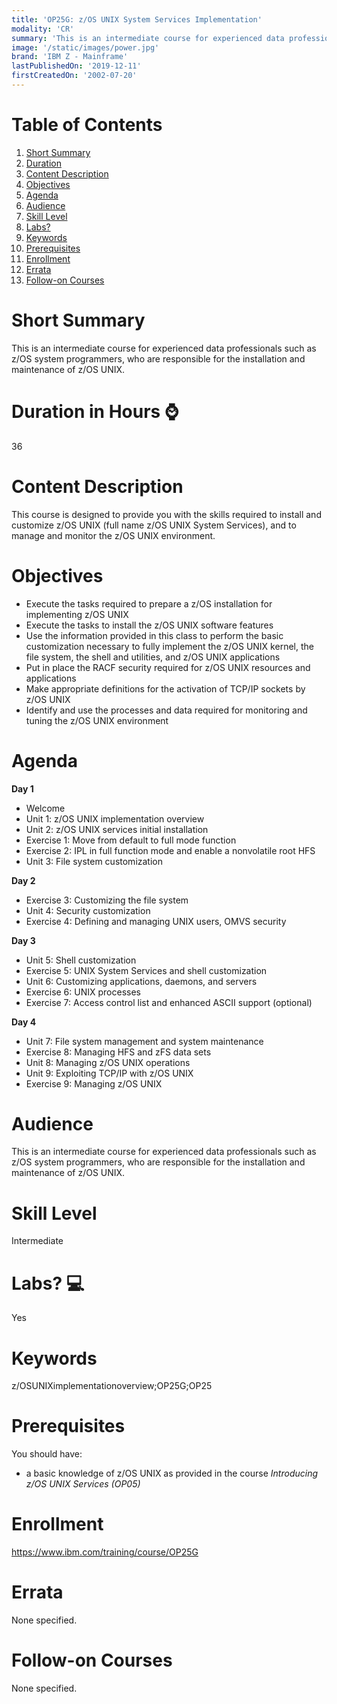 ```yaml
---
title: 'OP25G: z/OS UNIX System Services Implementation'
modality: 'CR'
summary: 'This is an intermediate course for experienced data professionals such as z/OS system programmers, who are responsible for the installation and maintenance of z/OS UNIX.'
image: '/static/images/power.jpg'
brand: 'IBM Z - Mainframe'
lastPublishedOn: '2019-12-11'
firstCreatedOn: '2002-07-20'
---
```

# Table of Contents
1.  [Short Summary](#short-summary)
2.  [Duration](#duration-in-hours-)
3.  [Content Description](#content-description)
4.  [Objectives](#objectives)
5.  [Agenda](#agenda)
6.  [Audience](#audience)
7.  [Skill Level](#skill-level)
8.  [Labs?](#labs-)
9.  [Keywords](#keywords)
10. [Prerequisites](#prerequisites)
11. [Enrollment](#enrollment)
12. [Errata](#errata)
13. [Follow-on Courses](#follow-on-courses)

# Short Summary
This is an intermediate course for experienced data professionals such as z/OS system programmers, who are responsible for the installation and maintenance of z/OS UNIX.

# Duration in Hours ⌚
36

# Content Description
<p>This course is designed to provide you with the skills required to install and customize z/OS UNIX (full name z/OS UNIX System Services), and to manage and monitor the z/OS UNIX environment.</p>

# Objectives
<ul>
	<li>Execute the tasks required to prepare a z/OS installation for implementing z/OS UNIX</li>
	<li>Execute the tasks to install the z/OS UNIX software features</li>
	<li>Use the information provided in this class to perform the basic customization necessary to fully implement the z/OS UNIX kernel, the file system, the shell and utilities, and z/OS UNIX applications</li>
	<li>Put in place the RACF security required for z/OS UNIX resources and applications</li>
	<li>Make appropriate definitions for the activation of TCP/IP sockets by z/OS UNIX</li>
	<li>Identify and use the processes and data required for monitoring and tuning the z/OS UNIX environment</li>
</ul>

# Agenda
<p><strong>Day 1</strong></p><ul><li>Welcome</li><li>Unit 1: z/OS UNIX implementation overview</li><li>Unit 2: z/OS UNIX services initial installation</li><li>Exercise 1: Move from default to full mode function</li><li>Exercise 2: IPL in full function mode and enable a nonvolatile root HFS</li><li>Unit 3: File system customization</li></ul><p><strong>Day 2</strong></p><ul><li>Exercise 3: Customizing the file system</li><li>Unit 4: Security customization</li><li>Exercise 4: Defining and managing UNIX users, OMVS security</li></ul><p><strong>Day 3</strong></p><ul><li>Unit 5: Shell customization</li><li>Exercise 5: UNIX System Services and shell customization</li><li>Unit 6: Customizing applications, daemons, and servers</li><li>Exercise 6: UNIX processes</li><li>Exercise 7: Access control list and enhanced ASCII support (optional)</li></ul><p><strong>Day 4</strong></p><ul><li>Unit 7: File system management and system maintenance</li><li>Exercise 8: Managing HFS and zFS data sets</li><li>Unit 8: Managing z/OS UNIX operations</li><li>Unit 9: Exploiting TCP/IP with z/OS UNIX</li><li>Exercise 9: Managing z/OS UNIX</li></ul>

# Audience
<p>This is an intermediate course for experienced data professionals such as z/OS system programmers, who are responsible for the installation and maintenance of z/OS UNIX.</p>

# Skill Level
Intermediate

# Labs? 💻
Yes

# Keywords
z/OSUNIXimplementationoverview;OP25G;OP25

# Prerequisites
<p>You should have:</p>

<ul>
	<li>a basic knowledge of z/OS UNIX as provided in the course <em>Introducing z/OS UNIX Services (OP05)</em></li>
</ul>

# Enrollment
https://www.ibm.com/training/course/OP25G

# Errata
None specified.

# Follow-on Courses
None specified.

